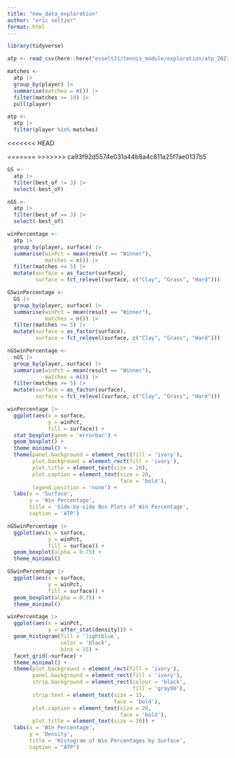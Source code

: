 ```yaml
---
title: "new_data_exploration"
author: "eric seltzer"
format: html
---
```


```r
library(tidyverse)
```

```r
atp <- read_csv(here::here("esselt21/tennis_module/exploration/atp_2023.csv"))
```

```r
matches <-
  atp |>
  group_by(player) |>
  summarise(matches = n()) |>
  filter(matches >= 10) |>
  pull(player)
```

```r
atp <-
  atp |>
  filter(player %in% matches)
```

<<<<<<< HEAD

=======
>>>>>>> ca93f92d5574e031a44b8a4c811a25f7ae0137b5
```r
GS <-
  atp |>
  filter(best_of != 3) |>
  select(-best_of)

nGS <-
  atp |>
  filter(best_of == 3) |>
  select(-best_of)
```

```r
winPercentage <-
  atp |>
  group_by(player, surface) |>
  summarise(winPct = mean(result == "Winner"),
            matches = n()) |>
  filter(matches >= 5) |>
  mutate(surface = as_factor(surface),
         surface = fct_relevel(surface, c("Clay", "Grass", "Hard")))

GSwinPercentage <-
  GS |>
  group_by(player, surface) |>
  summarise(winPct = mean(result == "Winner"),
            matches = n()) |>
  filter(matches >= 5) |>
  mutate(surface = as_factor(surface),
         surface = fct_relevel(surface, c("Clay", "Grass", "Hard")))

nGSwinPercentage <-
  nGS |>
  group_by(player, surface) |>
  summarise(winPct = mean(result == "Winner"),
            matches = n()) |>
  filter(matches >= 5) |>
  mutate(surface = as_factor(surface),
         surface = fct_relevel(surface, c("Clay", "Grass", "Hard")))
```

```r
winPercentage |>
  ggplot(aes(x = surface,
             y = winPct,
             fill = surface)) +
  stat_boxplot(geom = 'errorbar') +
  geom_boxplot() +
  theme_minimal() +
  theme(panel.background = element_rect(fill = 'ivory'),
        plot.background = element_rect(fill = 'ivory'),
        plot.title = element_text(size = 20),
        plot.caption = element_text(size = 20,
                                    face = 'bold'),
        legend.position = 'none') +
  labs(x = 'Surface',
       y = 'Win Percentage',
       title = 'Side-by-side Box Plots of Win Percentage',
       caption = 'ATP')

nGSwinPercentage |>
  ggplot(aes(x = surface,
             y = winPct,
             fill = surface)) +
  geom_boxplot(alpha = 0.75) +
  theme_minimal()

GSwinPercentage |>
  ggplot(aes(x = surface,
             y = winPct,
             fill = surface)) +
  geom_boxplot(alpha = 0.75) +
  theme_minimal()
```

```r
winPercentage |>
  ggplot(aes(x = winPct,
             y = after_stat(density))) +
  geom_histogram(fill = 'lightblue',
                 color = 'black',
                 bins = 15) +
  facet_grid(~surface) +
  theme_minimal() +
  theme(plot.background = element_rect(fill = 'ivory'),
        panel.background = element_rect(fill = 'ivory'),
        strip.background = element_rect(colour = 'black',
                                        fill = 'gray90'),
        strip.text = element_text(size = 15,
                                  face = 'bold'),
        plot.caption = element_text(size = 20,
                                    face = 'bold'),
        plot.title = element_text(size = 20)) +
  labs(x = 'Win Percentage',
       y = 'Density',
       title = 'Histogram of Win Percentages by Surface',
       caption = "ATP")
```

